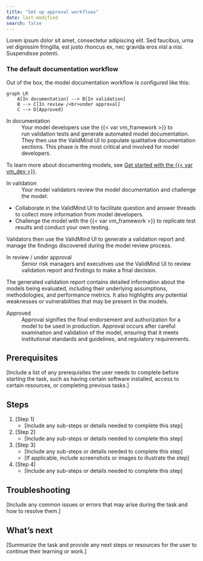 ```yaml
---
title: "Set up approval workflows"
date: last-modified
search: false
---
```


Lorem ipsum dolor sit amet, consectetur adipiscing elit. Sed faucibus, urna vel dignissim fringilla, est justo rhoncus ex, nec gravida eros nisl a nisi. Suspendisse potenti. 

### The default documentation workflow

Out of the box, the model documentation workflow is configured like this:

```mermaid
graph LR
    A[In documentation] --> B[In validation]
    B --> C[In review /<br>under approval]
    C --> D[Approved]
```

In documentation
: Your model developers use the {{< var vm_framework >}} to run validation tests and generate automated model documentation. They then use the ValidMind UI to populate qualitative documentation sections. This phase is the most critical and involved for model developers. 

To learn more about documenting models, see [Get started with the {{< var vm_dev >}}](get-started-developer-framework.qmd).

In validation
: Your model validators review the model documentation and challenge the model:
   
   - Collaborate in the ValidMind UI to facilitate question and answer threads to collect more information from model developers.
   - Challenge the model with the {{< var vm_framework >}} to replicate test results and conduct your own testing.
   
   Validators then use the ValidMind UI to generate a validation report and manage the findings discovered during the model review process.

In review / under approval
: Senior risk managers and executives use the ValidMind UI to review validation report and findings to make a final decision. 
   
   The generated validation report contains detailed information about the models being evaluated, including their underlying assumptions, methodologies, and performance metrics. It also highlights any potential weaknesses or vulnerabilities that may be present in the models. 

Approved
: Approval signifies the final endorsement and authorization for a model to be used in production. Approval occurs after careful examination and validation of the model, ensuring that it meets institutional standards and guidelines, and regulatory requirements.

## Prerequisites

[Include a list of any prerequisites the user needs to complete before starting the task, such as having certain software installed, access to certain resources, or completing previous tasks.]

## Steps

1. [Step 1]
   - [Include any sub-steps or details needed to complete this step]
2. [Step 2]
   - [Include any sub-steps or details needed to complete this step]
3. [Step 3]
   - [Include any sub-steps or details needed to complete this step]
   - [If applicable, include screenshots or images to illustrate the step]
4. [Step 4]
   - [Include any sub-steps or details needed to complete this step]

## Troubleshooting

[Include any common issues or errors that may arise during the task and how to resolve them.]

## What's next

[Summarize the task and provide any next steps or resources for the user to continue their learning or work.]

